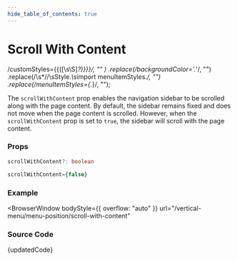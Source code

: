 ```yaml
---
hide_table_of_contents: true
---
```



# Scroll With Content

  /customStyles=\{\{([\s\S]*?)\}\}\}/,
  ""
)
  .replace(/backgroundColor='.*'/, "")
  .replace(/\s*\/\/\sStyle.*\s*import menuItemStyles.*/, "")
  .replace(/menuItemStyles={.*}/, "");

The `scrollWithContent` prop enables the navigation sidebar to be scrolled along with the page content. By default, the sidebar remains fixed and does not move when the page content is scrolled. However, when the `scrollWithContent` prop is set to `true`, the sidebar will scroll with the page content.

### Props

```ts noCopy
scrollWithContent?: boolean
```

```ts noCopy title='Default Value'
scrollWithContent={false}
```

### Example

<BrowserWindow
  bodyStyle={{ overflow: "auto" }}
  url="/vertical-menu/menu-position/scroll-with-content"
>
  <Provider>
    <ScrollWithContent />
  </Provider>
</BrowserWindow>

### Source Code

<TsToJsCodeSnippet>{updatedCode}</TsToJsCodeSnippet>
